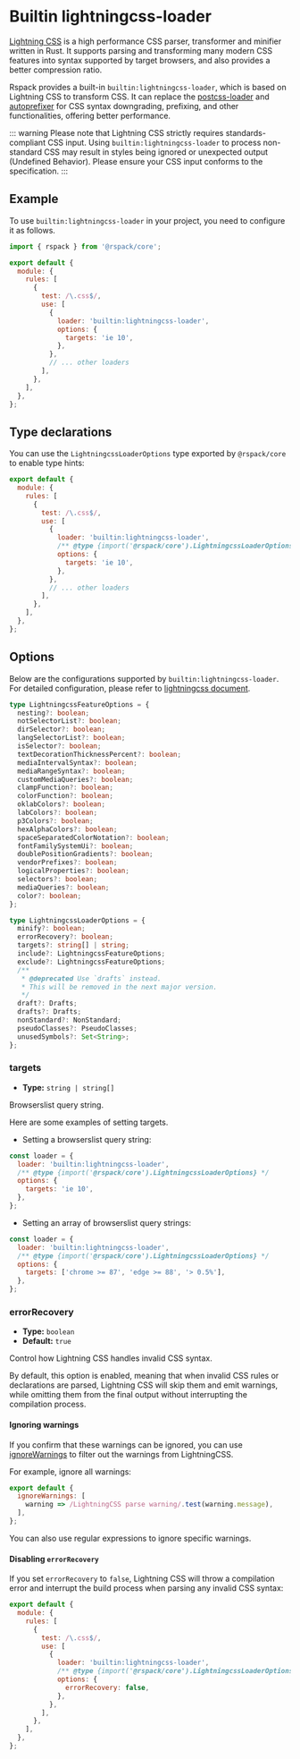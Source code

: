 
# Builtin lightningcss-loader

<ApiMeta addedVersion="1.0.0" />

[Lightning CSS](https://lightningcss.dev) is a high performance CSS parser, transformer and minifier written in Rust. It supports parsing and transforming many modern CSS features into syntax supported by target browsers, and also provides a better compression ratio.

Rspack provides a built-in `builtin:lightningcss-loader`, which is based on Lightning CSS to transform CSS. It can replace the [postcss-loader](https://github.com/postcss/postcss-loader) and [autoprefixer](https://github.com/postcss/autoprefixer) for CSS syntax downgrading, prefixing, and other functionalities, offering better performance.

::: warning
Please note that Lightning CSS strictly requires standards-compliant CSS input. Using `builtin:lightningcss-loader` to process non-standard CSS may result in styles being ignored or unexpected output (Undefined Behavior). Please ensure your CSS input conforms to the specification.
:::

## Example

To use `builtin:lightningcss-loader` in your project, you need to configure it as follows.

```js title="rspack.config.mjs"
import { rspack } from '@rspack/core';

export default {
  module: {
    rules: [
      {
        test: /\.css$/,
        use: [
          {
            loader: 'builtin:lightningcss-loader',
            options: {
              targets: 'ie 10',
            },
          },
          // ... other loaders
        ],
      },
    ],
  },
};
```

## Type declarations

You can use the `LightningcssLoaderOptions` type exported by `@rspack/core` to enable type hints:

```js title="rspack.config.mjs"
export default {
  module: {
    rules: [
      {
        test: /\.css$/,
        use: [
          {
            loader: 'builtin:lightningcss-loader',
            /** @type {import('@rspack/core').LightningcssLoaderOptions} */
            options: {
              targets: 'ie 10',
            },
          },
          // ... other loaders
        ],
      },
    ],
  },
};
```

## Options

Below are the configurations supported by `builtin:lightningcss-loader`. For detailed configuration, please refer to [lightningcss document](https://lightningcss.dev/transpilation.html).

```ts
type LightningcssFeatureOptions = {
  nesting?: boolean;
  notSelectorList?: boolean;
  dirSelector?: boolean;
  langSelectorList?: boolean;
  isSelector?: boolean;
  textDecorationThicknessPercent?: boolean;
  mediaIntervalSyntax?: boolean;
  mediaRangeSyntax?: boolean;
  customMediaQueries?: boolean;
  clampFunction?: boolean;
  colorFunction?: boolean;
  oklabColors?: boolean;
  labColors?: boolean;
  p3Colors?: boolean;
  hexAlphaColors?: boolean;
  spaceSeparatedColorNotation?: boolean;
  fontFamilySystemUi?: boolean;
  doublePositionGradients?: boolean;
  vendorPrefixes?: boolean;
  logicalProperties?: boolean;
  selectors?: boolean;
  mediaQueries?: boolean;
  color?: boolean;
};

type LightningcssLoaderOptions = {
  minify?: boolean;
  errorRecovery?: boolean;
  targets?: string[] | string;
  include?: LightningcssFeatureOptions;
  exclude?: LightningcssFeatureOptions;
  /**
   * @deprecated Use `drafts` instead.
   * This will be removed in the next major version.
   */
  draft?: Drafts;
  drafts?: Drafts;
  nonStandard?: NonStandard;
  pseudoClasses?: PseudoClasses;
  unusedSymbols?: Set<String>;
};
```

### targets

- **Type:** `string | string[]`

Browserslist query string.

Here are some examples of setting targets.

- Setting a browserslist query string:

```js
const loader = {
  loader: 'builtin:lightningcss-loader',
  /** @type {import('@rspack/core').LightningcssLoaderOptions} */
  options: {
    targets: 'ie 10',
  },
};
```

- Setting an array of browserslist query strings:

```js
const loader = {
  loader: 'builtin:lightningcss-loader',
  /** @type {import('@rspack/core').LightningcssLoaderOptions} */
  options: {
    targets: ['chrome >= 87', 'edge >= 88', '> 0.5%'],
  },
};
```

### errorRecovery

- **Type:** `boolean`
- **Default:** `true`

Control how Lightning CSS handles invalid CSS syntax.

By default, this option is enabled, meaning that when invalid CSS rules or declarations are parsed, Lightning CSS will skip them and emit warnings, while omitting them from the final output without interrupting the compilation process.

#### Ignoring warnings

If you confirm that these warnings can be ignored, you can use [ignoreWarnings](/config/other-options#ignorewarnings) to filter out the warnings from LightningCSS.

For example, ignore all warnings:

```js title="rspack.config.mjs"
export default {
  ignoreWarnings: [
    warning => /LightningCSS parse warning/.test(warning.message),
  ],
};
```

You can also use regular expressions to ignore specific warnings.

#### Disabling `errorRecovery`

If you set `errorRecovery` to `false`, Lightning CSS will throw a compilation error and interrupt the build process when parsing any invalid CSS syntax:

```js title="rspack.config.mjs"
export default {
  module: {
    rules: [
      {
        test: /\.css$/,
        use: [
          {
            loader: 'builtin:lightningcss-loader',
            /** @type {import('@rspack/core').LightningcssLoaderOptions} */
            options: {
              errorRecovery: false,
            },
          },
        ],
      },
    ],
  },
};
```
